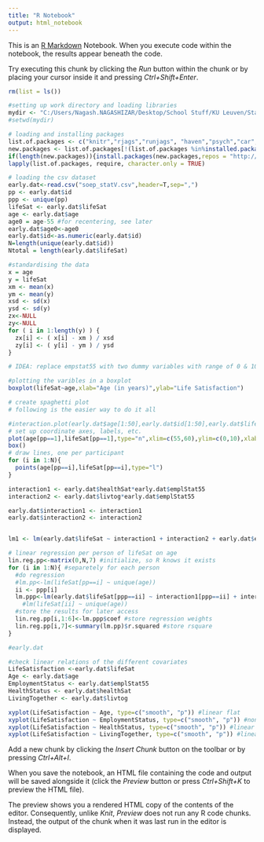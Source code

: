 ```yaml
---
title: "R Notebook"
output: html_notebook
---
```





This is an [R Markdown](http://rmarkdown.rstudio.com) Notebook. When you execute code within the notebook, the results appear beneath the code. 

Try executing this chunk by clicking the *Run* button within the chunk or by placing your cursor inside it and pressing *Ctrl+Shift+Enter*. 

```r
rm(list = ls())

#setting up work directory and loading libraries
mydir <- "C:/Users/Nagash.NAGASHIZAR/Desktop/School Stuff/KU Leuven/Stats V/Assignment"
#setwd(mydir)

# loading and installing packages
list.of.packages <- c("knitr","rjags","runjags", "haven","psych","car","magicfor","lattice","Hmisc")
new.packages <- list.of.packages[!(list.of.packages %in%installed.packages()[,"Package"])]
if(length(new.packages)){install.packages(new.packages,repos = "http://cran.us.r-project.org")}
lapply(list.of.packages, require, character.only = TRUE)

```


``` r

# loading the csv dataset
early.dat<-read.csv("soep_statV.csv",header=T,sep=",")
pp <- early.dat$id
ppp <- unique(pp)
lifeSat <- early.dat$lifeSat
age <- early.dat$age
age0 = age-55 #for recentering, see later
early.dat$age0<-age0
early.dat$id<-as.numeric(early.dat$id)
N=length(unique(early.dat$id))     
Ntotal = length(early.dat$lifeSat) 

#standardising the data
x = age
y = lifeSat
xm <- mean(x)
ym <- mean(y)
xsd <- sd(x)
ysd <- sd(y)
zx<-NULL
zy<-NULL
for ( i in 1:length(y) ) {
  zx[i] <- ( x[i] - xm ) / xsd
  zy[i] <- ( y[i] - ym ) / ysd
}

# IDEA: replace empstat55 with two dummy variables with range of 0 & 10, then it will probably solve the issues with its current values (i.e. 1,2,3) MANUEL+SHYAM 20180515@18:30

```

```r
#plotting the varibles in a boxplot
boxplot(lifeSat~age,xlab="Age (in years)",ylab="Life Satisfaction")

# create spaghetti plot
# following is the easier way to do it all

#interaction.plot(early.dat$age[1:50],early.dat$id[1:50],early.dat$lifeSat[1:50])
# set up coordinate axes, labels, etc. 
plot(age[pp==1],lifeSat[pp==1],type="n",xlim=c(55,60),ylim=c(0,10),xlab="Age (in years)",ylab="Life Satisfaction")
box()
# draw lines, one per participant
for (i in 1:N){
  points(age[pp==i],lifeSat[pp==i],type="l")
}

```


```r

interaction1 <- early.dat$healthSat*early.dat$emplStat55
interaction2 <- early.dat$livtog*early.dat$emplStat55

early.dat$interaction1 <- interaction1
early.dat$interaction2 <- interaction2


lm1 <- lm(early.dat$lifeSat ~ interaction1 + interaction2 + early.dat$emplStat55 + early.dat$healthSat + early.dat$livtog)

```

```r

# linear regression per person of lifeSat on age
lin.reg.pp<-matrix(0,N,7) #initialize, so R knows it exists
for (i in 1:N){ #separetely for each person
  #do regression
  #lm.pp<-lm(lifeSat[pp==i] ~ unique(age))
  ii <- ppp[i]
  lm.ppp<-lm(early.dat$lifeSat[ppp==ii] ~ interaction1[ppp==ii] + interaction2[ppp==ii] + early.dat$emplStat55[ppp==ii] + early.dat$healthSat[ppp==ii] + early.dat$livtog[ppp==ii])
    #lm(lifeSat[ii] ~ unique(age))
  #store the results for later access
  lin.reg.pp[i,1:6]<-lm.ppp$coef #store regression weights
  lin.reg.pp[i,7]<-summary(lm.pp)$r.squared #store rsquare
}
```

```r

#early.dat

```


```r
#check linear relations of the different covariates
LifeSatisfaction <-early.dat$lifeSat
Age <- early.dat$age
EmploymentStatus <- early.dat$emplStat55
HealthStatus <- early.dat$healthSat
LivingTogether <- early.dat$livtog

xyplot(LifeSatisfaction ~ Age, type=c("smooth", "p")) #linear flat
xyplot(LifeSatisfaction ~ EmploymentStatus, type=c("smooth", "p")) #non-linear ??
xyplot(LifeSatisfaction ~ HealthStatus, type=c("smooth", "p")) #linear postive
xyplot(LifeSatisfaction ~ LivingTogether, type=c("smooth", "p")) #linear negative

```




Add a new chunk by clicking the *Insert Chunk* button on the toolbar or by pressing *Ctrl+Alt+I*.

When you save the notebook, an HTML file containing the code and output will be saved alongside it (click the *Preview* button or press *Ctrl+Shift+K* to preview the HTML file).

The preview shows you a rendered HTML copy of the contents of the editor. Consequently, unlike *Knit*, *Preview* does not run any R code chunks. Instead, the output of the chunk when it was last run in the editor is displayed.

